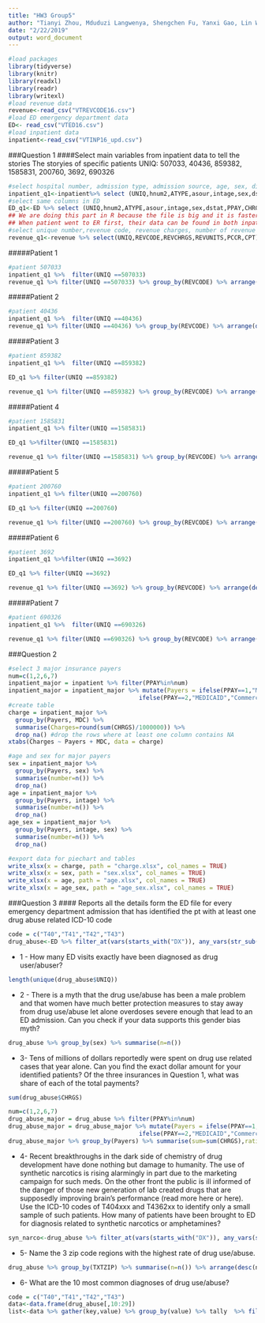 ```yaml
---
title: "HW3 Group5"
author: "Tianyi Zhou, Mduduzi Langwenya, Shengchen Fu, Yanxi Gao, Lin Wang"
date: "2/22/2019"
output: word_document
---
```

```r
#load packages
library(tidyverse)
library(knitr)
library(readxl)
library(readr)
library(writexl) 
#load revenue data
revenue<-read_csv("VTREVCODE16.csv")
#load ED emergency department data
ED<- read_csv("VTED16.csv")
#load inpatient data
inpatient<-read_csv("VTINP16_upd.csv")
```


###Question 1
####Select main variables from inpatient data to tell the stories
The storyies of specific patients
UNIQ: 507033, 40436, 859382, 1585831, 200760, 3692, 690326

```r
#select hospital number, admission type, admission source, age, sex, discharge status, primary payer, charges, diagonosis, procedure and patient days columns in inpatient
inpatient_q1<-inpatient%>% select (UNIQ,hnum2,ATYPE,asour,intage,sex,dstat,PPAY,CHRGS,DX1,DX2,DX3,DX4,DX5,PX1,PX2,PX3,pdays) 
#select same columns in ED
ED_q1<-ED %>% select (UNIQ,hnum2,ATYPE,asour,intage,sex,dstat,PPAY,CHRGS,DX1,DX2,DX3,DX4,DX5,PX1,PX2,PX3,pdays) 
## We are doing this part in R because the file is big and it is faster to search for the patient in csv
## When patient went to ER first, their data can be found in both inpatient and ED data. 
#select unique number,revenue code, revenue charges, number of revenue units, primary cost center and CPT code columns in revenue
revenue_q1<-revenue %>% select(UNIQ,REVCODE,REVCHRGS,REVUNITS,PCCR,CPT)

```

#####Patient 1
```r
#patient 507033
inpatient_q1 %>%  filter(UNIQ ==507033)
revenue_q1 %>% filter(UNIQ ==507033) %>% group_by(REVCODE) %>% arrange(desc(REVCHRGS))
```

#####Patient 2

```r
#patient 40436
inpatient_q1 %>%  filter(UNIQ ==40436) 
revenue_q1 %>% filter(UNIQ ==40436) %>% group_by(REVCODE) %>% arrange(desc(REVCHRGS))
```

#####Patient 3

```r
#patient 859382
inpatient_q1 %>%  filter(UNIQ ==859382)

ED_q1 %>% filter(UNIQ ==859382)

revenue_q1 %>% filter(UNIQ ==859382) %>% group_by(REVCODE) %>% arrange(desc(REVCHRGS))

```

#####Patient 4

```r
#patient 1585831
inpatient_q1 %>% filter(UNIQ ==1585831) 

ED_q1 %>%filter(UNIQ ==1585831) 

revenue_q1 %>% filter(UNIQ ==1585831) %>% group_by(REVCODE) %>% arrange(desc(REVCHRGS))
```

#####Patient 5

```r
#patient 200760
inpatient_q1 %>% filter(UNIQ ==200760) 

ED_q1 %>% filter(UNIQ ==200760) 

revenue_q1 %>% filter(UNIQ ==200760) %>% group_by(REVCODE) %>% arrange(desc(REVCHRGS))
```

#####Patient 6

```r
#patient 3692
inpatient_q1 %>%filter(UNIQ ==3692) 

ED_q1 %>% filter(UNIQ ==3692) 

revenue_q1 %>% filter(UNIQ ==3692) %>% group_by(REVCODE) %>% arrange(desc(REVCHRGS))
```

#####Patient 7

```r
#patient 690326
inpatient_q1 %>%  filter(UNIQ ==690326)

revenue_q1 %>% filter(UNIQ ==690326) %>% group_by(REVCODE) %>% arrange(desc(REVCHRGS))

```

###Question 2
```r
#select 3 major insurance payers
num=c(1,2,6,7)
inpatient_major = inpatient %>% filter(PPAY%in%num)
inpatient_major = inpatient_major %>% mutate(Payers = ifelse(PPAY==1,"MEDICARE",
                                     ifelse(PPAY==2,"MEDICAID","Commercial Payers")))
#create table
charge = inpatient_major %>% 
  group_by(Payers, MDC) %>% 
  summarise(Charges=round(sum(CHRGS)/1000000)) %>% 
  drop_na() #drop the rows where at least one column contains NA
xtabs(Charges ~ Payers + MDC, data = charge)

#age and sex for major payers
sex = inpatient_major %>% 
  group_by(Payers, sex) %>% 
  summarise(number=n()) %>% 
  drop_na()
age = inpatient_major %>% 
  group_by(Payers, intage) %>% 
  summarise(number=n()) %>% 
  drop_na()
age_sex = inpatient_major %>% 
  group_by(Payers, intage, sex) %>% 
  summarise(number=n()) %>% 
  drop_na()

#export data for piechart and tables
write_xlsx(x = charge, path = "charge.xlsx", col_names = TRUE)
write_xlsx(x = sex, path = "sex.xlsx", col_names = TRUE)
write_xlsx(x = age, path = "age.xlsx", col_names = TRUE)
write_xlsx(x = age_sex, path = "age_sex.xlsx", col_names = TRUE)
```

###Question 3
#### Reports all the details form the ED file for every emergency department admission that has identified the pt with at least one drug abuse related ICD-10 code 
```r
code = c("T40","T41","T42","T43")
drug_abuse<-ED %>% filter_at(vars(starts_with("DX")), any_vars(str_sub(., 1, 3) %in% code))
```

* 1 -	How many ED visits exactly have been diagnosed as drug user/abuser? 

```r
length(unique(drug_abuse$UNIQ))

```

* 2 -	There is a myth that the drug use/abuse has been a male problem and that women have much better protection measures to stay away from drug use/abuse let alone overdoses severe enough that lead to an ED admission. Can you check if your data supports this gender bias myth?  
```r
drug_abuse %>% group_by(sex) %>% summarise(n=n())
```


* 3-	Tens of millions of dollars reportedly were spent on drug use related cases that year alone. Can you find the exact dollar amount for your identified patients? Of the three insurances in Question 1, what was share of each of the total payments?
```r
sum(drug_abuse$CHRGS)

num=c(1,2,6,7)
drug_abuse_major = drug_abuse %>% filter(PPAY%in%num)
drug_abuse_major = drug_abuse_major %>% mutate(Payers = ifelse(PPAY==1,"MEDICARE",
                                     ifelse(PPAY==2,"MEDICAID","Commercial Payers")))
drug_abuse_major %>% group_by(Payers) %>% summarise(sum=sum(CHRGS),ratio=sum/30741220)
```

* 4-	Recent breakthroughs in the dark side of chemistry of drug development have done nothing but damage to humanity. The use of synthetic narcotics is rising alarmingly in part due to the marketing campaign for such meds. On the other front the public is ill informed of the danger of those new generation of lab created drugs that are supposedly improving brain’s performance (read more here or here). Use the ICD-10 codes of T404xxx and T4362xx to identify only a small sample of such patients. How many of patients have been brought to ED for diagnosis related to synthetic narcotics or amphetamines? 
```r
syn_narco<-drug_abuse %>% filter_at(vars(starts_with("DX")), any_vars(str_detect(., "^T404")|str_detect(.,"^T4362")))
```


* 5-	Name the 3 zip code regions with the highest rate of drug use/abuse. 
```r
drug_abuse %>% group_by(TXTZIP) %>% summarise(n=n()) %>% arrange(desc(n)) %>% top_n(3)
```

* 6-	What are the 10 most common diagnoses of drug use/abuse?

```r
code = c("T40","T41","T42","T43")
data<-data.frame(drug_abuse[,10:29])
list<-data %>% gather(key,value) %>% group_by(value) %>% tally  %>% filter(str_sub(value, 1, 3) %in% code) %>% arrange(desc(n)) %>% top_n(10)
```

